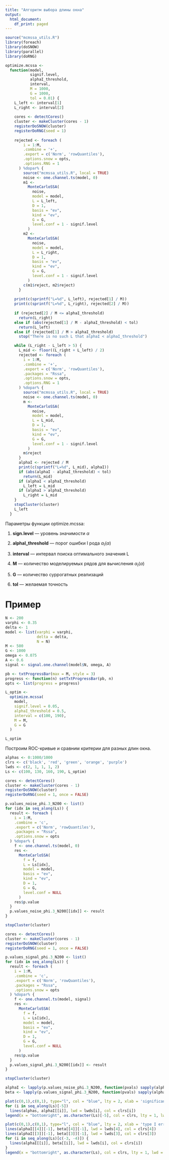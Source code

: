```yaml
---
title: "Алгоритм выбора длины окна"
output:
  html_document:
    df_print: paged
---
```


```r
source("mcmssa_utils.R")
library(foreach)
library(doSNOW)
library(parallel)
library(doRNG)
```

```r
optimize.mcssa <-
  function(model,
           signif.level,
           alphaI_threshold,
           interval,
           M = 1000,
           G = 1000,
           tol = 0.01) {
    L_left <- interval[1]
    L_right <- interval[2]
    
    cores <- detectCores()
    cluster <- makeCluster(cores - 1)
    registerDoSNOW(cluster)
    registerDoRNG(seed = 1)
    
    rejected <- foreach (
        i = 1:M,
        .combine = '+',
        .export = c('Norm', 'rowQuantiles'),
        .options.snow = opts,
        .options.RNG = 1
      ) %dopar% {
        source("mcmssa_utils.R", local = TRUE)
        noise <- one.channel.ts(model, 0)
        m1 <-
          MonteCarloSSA(
            noise,
            model = model,
            L = L_left,
            D = 1,
            basis = "ev",
            kind = "ev",
            G = G,
            level.conf = 1 - signif.level
          )
        m2 <-
          MonteCarloSSA(
            noise,
            model = model,
            L = L_right,
            D = 1,
            basis = "ev",
            kind = "ev",
            G = G,
            level.conf = 1 - signif.level
          )
        c(m1$reject, m2$reject)
      }
    
    print(c(sprintf("L=%d", L_left), rejected[1] / M))
    print(c(sprintf("L=%d", L_right), rejected[2] / M))
    
    if (rejected[2] / M <= alphaI_threshold)
      return(L_right)
    else if (abs(rejected[1] / M - alphaI_threshold) < tol)
      return(L_left)
    else if (rejected[1] / M > alphaI_threshold)
      stop("There is no such L that alphaI < alphaI_threshold")

    while (L_right - L_left > 5) {
      L_mid <- floor((L_right + L_left) / 2)
      rejected <- foreach (
        i = 1:M,
        .combine = '+',
        .export = c('Norm', 'rowQuantiles'),
        .packages = "Rssa",
        .options.snow = opts,
        .options.RNG = 1
      ) %dopar% {
        source("mcmssa_utils.R", local = TRUE)
        noise <- one.channel.ts(model, 0)
        m <-
          MonteCarloSSA(
            noise,
            model = model,
            L = L_mid,
            D = 1,
            basis = "ev",
            kind = "ev",
            G = G,
            level.conf = 1 - signif.level
          )
        m$reject
      }
      alphaI <- rejected / M
      print(c(sprintf("L=%d", L_mid), alphaI))
      if (abs(alphaI - alphaI_threshold) < tol)
        return(L_mid)
      if (alphaI < alphaI_threshold)
        L_left = L_mid
      if (alphaI > alphaI_threshold)
        L_right = L_mid
    }
    stopCluster(cluster)
    L_left
  }
```

Параметры функции optimize.mcssa:

1. **sign.level** --- уровень значимости $\alpha$

2. **alphaI_threshold** --- порог ошибки I рода $\alpha_I(\alpha)$

3. **interval** --- интервал поиска оптимального значения L

4. **M** --- количество моделируемых рядов для вычисления $\alpha_I(\alpha)$

5. **G** --- количество суррогатных реализаций

6. **tol** --- желаемая точность

# Пример
```r
N <- 200
varphi <- 0.35
delta <- 1
model <- list(varphi = varphi,
              delta = delta,
              N = N)
M <- 500
G <- 1000
omega <- 0.075
A <- 0.6
signal <- signal.one.channel(model$N, omega, A)
```

```r
pb <- txtProgressBar(max = M, style = 3)
progress <- function(n) setTxtProgressBar(pb, n)
opts <- list(progress = progress)
```

```r
L_optim <-
  optimize.mcssa(
    model,
    signif.level = 0.05,
    alphaI_threshold = 0.5,
    interval = c(100, 190),
    M = M,
    G = G
  )
```

```r
L_optim
```

Построим ROC-кривые и сравним критерии для разных длин окна.

```r
alphas <- 0:1000/1000
clrs <- c('black', 'red', 'green', 'orange', 'purple')
lwds <- c(2, 1, 1, 1, 2)
Ls <- c(100, 130, 160, 190, L_optim)
```

```r
cores <- detectCores()
cluster <- makeCluster(cores - 1)
registerDoSNOW(cluster)
registerDoRNG(seed = 1, once = FALSE)

p.values_noise_phi.3_N200 <- list()
for (idx in seq_along(Ls)) {
  result <- foreach (
    i = 1:M,
    .combine = 'c',
    .export = c('Norm', 'rowQuantiles'),
    .packages = "Rssa",
    .options.snow = opts
  ) %dopar% {
    f <- one.channel.ts(model, 0)
    res <-
      MonteCarloSSA(
        f = f,
        L = Ls[idx],
        model = model,
        basis = "ev",
        kind = "ev",
        D = 1,
        G = G,
        level.conf = NULL
      )
    res$p.value
  }
  p.values_noise_phi.3_N200[[idx]] <- result
}

stopCluster(cluster)
```

```r
cores <- detectCores()
cluster <- makeCluster(cores - 1)
registerDoSNOW(cluster)
registerDoRNG(seed = 1, once = FALSE)

p.values_signal_phi.3_N200 <- list()
for (idx in seq_along(Ls)) {
  result <- foreach (
    i = 1:M,
    .combine = 'c',
    .export = c('Norm', 'rowQuantiles'),
    .packages = "Rssa",
    .options.snow = opts
  ) %dopar% {
    f <- one.channel.ts(model, signal)
    res <-
      MonteCarloSSA(
        f = f,
        L = Ls[idx],
        model = model,
        basis = "ev",
        kind = "ev",
        D = 1,
        G = G,
        level.conf = NULL
      )
    res$p.value
  }
  p.values_signal_phi.3_N200[[idx]] <- result
}

stopCluster(cluster)
```

```r
alphaI <- lapply(p.values_noise_phi.3_N200, function(pvals) sapply(alphas, function(a) sum(pvals < a) / M))
beta <- lapply(p.values_signal_phi.3_N200, function(pvals) sapply(alphas, function(a) sum(pvals < a) / M))
```

```r
plot(c(0,1),c(0,1), type="l", col = "blue", lty = 2, xlab = 'significance level', ylab = 'type I error')
for (i in seq_along(Ls)[-5])
  lines(alphas, alphaI[[i]], lwd = lwds[i], col = clrs[i])
legend(x = "bottomright", as.character(Ls)[-5], col = clrs, lty = 1, lwd = lwds)
```

```r
plot(c(0,1),c(0,1), type="l", col = "blue", lty = 2, xlab = 'type I error', ylab = 'power')
lines(alphaI[[4]][-1], beta[[4]][-1], lwd = lwds[4], col = clrs[4])
lines(alphaI[[3]][-1], beta[[3]][-1], lwd = lwds[3], col = clrs[3])
for (i in seq_along(Ls)[c(-3, -4)]) {
  lines(alphaI[[i]], beta[[i]], lwd = lwds[i], col = clrs[i])
}
legend(x = "bottomright", as.character(Ls), col = clrs, lty = 1, lwd = lwds)
```

